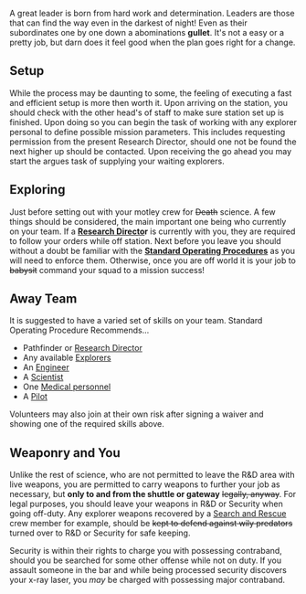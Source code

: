 
{{SidebarJob
| jobname = Pathfinder
| img_file = pathfinder.png
| tagline = I will turn this shuttle around!
| alt_titles = Explorer, Pathfinder
| department = Science
| access = Science, Excursion shuttle, Gateway
| duties = Organizing and commanding a exploration of points of interest accessible via Gateway or shuttle travel
| supervisors = Research Director
| difficulty = Hard
}}

A great leader is born from hard work and determination. Leaders are those that can find the way even in the darkest of night! Even as their subordinates one by one down a abominations '''gullet'''. It's not a easy or a pretty job, but darn does it feel good when the plan goes right for a change.

== Setup ==
While the process may be daunting to some, the feeling of executing a fast and efficient setup is more then worth it. Upon arriving on the station, you should check with the other head's of staff to make sure station set up is finished. Upon doing so you can begin the task of working with any explorer personal to define possible mission parameters. This includes requesting permission from the present Research Director, should one not be found the next higher up should be contacted. Upon receiving the go ahead you may start the argues task of supplying your waiting explorers.

== Exploring ==
Just before setting out with your motley crew for <s>Death</s> science. A few things should be considered, the main important one being who currently on your team. If a '''[[Research Director|Research Directo]]<nowiki/>r''' is currently with you, they are required to follow your orders while off station.  Next before you leave you should without a doubt be familiar with the '''[[Standard Operating Procedure#Scientific Expeditions|Standard Operating Procedures]]''' as you will need to enforce them. Otherwise, once you are off world it is your job to <s>babysit</s> command your squad to a mission success!

== Away Team ==
It is suggested to have a varied set of skills on your team. Standard Operating Procedure Recommends... 
* Pathfinder or [[Research Director]]
* Any available [[Explorer|Explorers]]
* An [[Station Engineer|Engineer]]
* A [[Scientist]]
* One [[Job Guides#Medical|Medical personnel]]
* A [[Pilot]]
Volunteers may also join at their own risk after signing a waiver and showing one of the required skills above.

== Weaponry and You ==
Unlike the rest of science, who are not permitted to leave the R&D area with live weapons, you are permitted to carry weapons to further your job as necessary, but '''only to and from the shuttle or gateway''' <s>legally, anyway</s>. For legal purposes, you should leave your weapons in R&D or Security when going off-duty. Any explorer weapons recovered by a [[Search and Rescue]] crew member for example, should be <s>kept to defend against wily predators</s> turned over to R&D or Security for safe keeping.

Security is within their rights to charge you with possessing contraband, should you be searched for some other offense while not on duty. If you assault someone in the bar and while being processed security discovers your x-ray laser, you ''may'' be charged with possessing major contraband.

{{Jobs}}